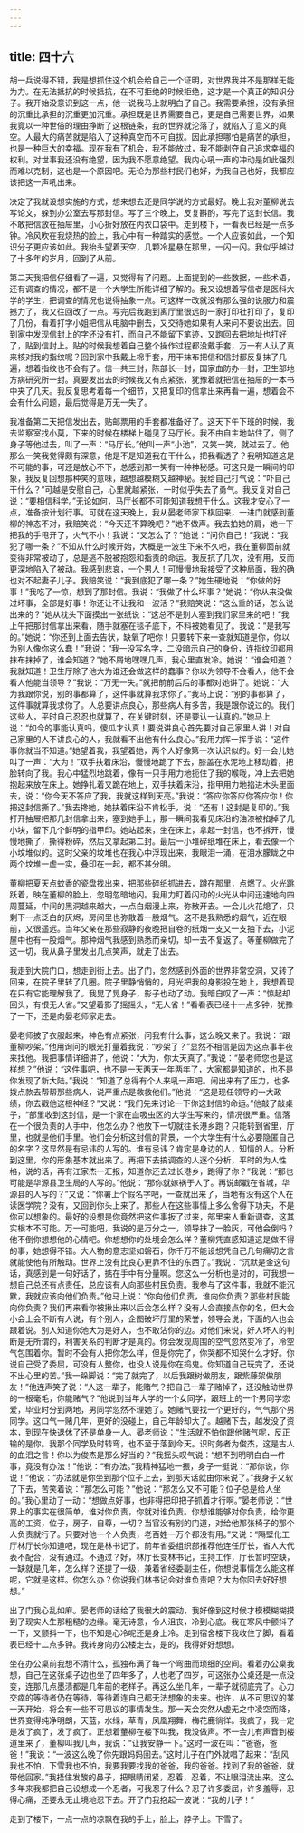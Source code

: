 ```yaml
---
---
---
```

title: 四十六
---



胡一兵说得不错，我是想抓住这个机会给自己一个证明，对世界我并不是那样无能为力。在无法抵抗的时候抵抗，在不可拒绝的时候拒绝，这才是一个真正的知识分子。我开始没意识到这一点，他一说我马上就明白了自己。我需要承担，没有承担的沉重比承担的沉重更加沉重。承担既是世界需要自己，更是自己需要世界，如果我竟以一种世俗的理由挣断了这根链条，我的世界就沦落了，就陷入了意义的真空。人最大的痛苦就是陷入了这种真空而不可自拔。因此承担哪怕是痛苦的承担，也是一种巨大的幸福。现在我有了机会，我不能放过，我不能剥夺自己追求幸福的权利。对世事我还没有绝望，因为我不愿意绝望。我内心吼一声的冲动是如此强烈而难以克制，这也是一个原因吧。无论为那些村民们也好，为我自己也好，我都应该把这一声吼出来。

决定了我就设想实施的方式，想来想去还是同学说的方式最好。晚上我对董柳说去写论文，躲到办公室去写那封信。写了三个晚上，反复斟酌，写完了这封长信。我不敢把信放在抽屉里，小心折好放在内衣口袋中。走到楼下，一看表已经是一点多钟。冷风吹在我烧热的脸上，我心中有一种踏实的感觉。一个人应该如此，一个知识分子更应该如此。我抬头望着天空，几颗冷星悬在那里，一闪一闪。我似乎越过了十多年的岁月，回到了从前。

第二天我把信仔细看了一遍，又觉得有了问题。上面提到的一些数据，一些术语，还有调查的情况，都不是一个大学生所能详细了解的。我又设想着写信者是医科大学的学生，把调查的情况也说得抽象一点。可这样一改就没有那么强的说服力和震撼力了，我又往回改了一点。写完后我跑到离厅里很远的一家打印社打印了，复印了几份，看着打字小姐把信从电脑中删去，又交待她如果有人来问不要说出去。回到家中发现信封上的字还没有打，而自己不能留下笔迹，又跑回去把地址也打好了，贴到信封上。贴的时候我想着自己整个操作过程都没戴手套，万一有人认了真来核对我的指纹呢？回到家中我戴上棉手套，用干抹布把信和信封都反复抹了几遍，想着指纹也不会有了。信一共三封，陈部长一封，国家血防办一封，卫生部地方病研究所一封。真要发出去的时候我又有点紧张，犹豫着就把信在抽屉的一本书中夹了几天。我反复思考着每一个细节，又把复印的信拿出来再看一遍，想着会不会有什么问题，最后觉得是万无一失了。

我准备第二天把信发出去，贴邮票用的手套都准备好了。这天下午下班的时候，我去监察室找小莫，下来的时候在楼梯上碰见了马厅长。我不由自主地站住了，侧了身子等他过去，叫了一声：“马厅长。”他叫一声“小池”，又笑一笑，就过去了。他那么一笑我觉得颇有深意，他是不是知道我在干什么，把我看透了？我明知道这是不可能的事，可还是放心不下，总感到那一笑有一种神秘感。可这只是一瞬间的印象，我反复回想那种笑的意味，越想越模糊又越神秘。我给自己打气说：“吓自己干什么？”可越是安慰自己，心里就越紧张，一时似乎失去了勇气。我反复对自己说：“要相信科学。”无论如何，马厅长都不可能知道我想干什么。这我才安心了一点，准备按计划行事。可就在这天晚上，我从晏老师家下棋回来，一进门就感到董柳的神态不对，我赔笑说：“今天还不算晚吧？”她不做声。我去拍她的肩，她一下把我的手甩开了，火气不小！我说：“又怎么了？”她说：“问你自己！”我说：“我犯了哪一条？”不知从什么时候开始，大概是一波生下来不久吧，我在董柳面前就变得非常被动了，总是逃不脱被抱怨和指责的命运。我反抗了几次，没有用，反而更深地陷入了被动。我感到悲哀，一个男人！可慢慢地我接受了这种局面，我的确也对不起妻子儿子。我赔笑说：“我到底犯了哪一条？”她生硬地说：“你做的好事！”我吃了一惊，想到了那封信。我说：“我做了什么坏事？”她说：“你从来没做过坏事，全部是好事！你还让不让我和一波活？”我赔笑说：“这么重的话，怎么说出来的？”她从枕头下面摸出一张纸说：“这总不是别人塞到我们家里来的吧！”我上午把那封信拿出来看，随手就塞在毯子底下，不料被她看见了。我说：“是我写的。”她说：“你还到上面去告状，缺氧了吧你！只要转下来一查就知道是你，你以为别人像你这么蠢！”我说：“我一没写名字，二没暗示自己的身份，连指纹印都用抹布抹掉了，谁会知道？”她不屑地嘿嘿几声，我心里直发冷。她说：“谁会知道？我就知道！卫生厅除了池大为谁还会做这样的蠢事？你以为领导不会看人，他不会看人他能当领导？”我说：“万无一失。”就把前前后后的事都对她讲了。她说：“大为我跟你说，别的事都算了，这件事就算我求你了。”我马上说：“别的事都算了，这件事就算我求你了。人总要讲点良心，那些病人有多苦，我是跟你说过的。我们这些人，平时自己忍忍也就算了，在关键时刻，还是要认一认真的。”她马上说：“如今的事能认真吗，傻瓜才认真！要说讲良心首先要对自己家里人讲！对自己家里的人不讲良心的人，我就看不出他有什么良心。”我用力挥一挥手说：“这件事你就当不知道。”她望着我，我望着她，两个人好像第一次认识似的。好一会儿她叫了一声：“大为！”双手扶着床沿，慢慢地跪了下去，膝盖在水泥地上移动着，把脸转向了我。我心中猛烈地跳着，像有一只手用力地扼住了我的喉咙，冲上去把她抱起来放在床上。她挣扎着又跪在地上，双手扶着床沿，指甲用力地掐进木头里面去，说：“你今天不答应了我，我就这样到天亮。”我说：“答应你答应你答应你！你把这封信撕了。”我去搀她，她扶着床沿不肯松手，说：“还有！这封是复印的。”我打开抽屉把那几封信拿出来，塞到她手上，那一瞬间我看见床沿的油漆被掐掉了几小块，留下几个鲜明的指甲印。她站起来，坐在床上，拿起一封信，也不拆开，慢慢地撕了，撕得粉碎，然后又拿起第二封。最后一小堆碎纸堆在床上，看去像一个小坟堆似的。这时父亲的坟堆也在我心中浮现出来，我眼泪一涌，在泪水朦眬之中两个坟堆一虚一实，叠印在一起，都不甚分明。

董柳把夏天点蚊香的瓷盘找出来，把那些碎纸抓进去，蹲在那里，点燃了。火光跳跃着，映在董柳的脸上，忽明忽暗地闪。我用力盯着闪动的火光从中间迅速地向四周蔓延，中间的黑洞越来越大，一点白烟漫上来，弥散开去。一会儿火花熄了，只剩下一点泛白的灰烬，房间里也弥散着一股烟气。这不是我熟悉的烟气，近在眼前，又很遥远。当年父亲在那些寂静的夜晚把自卷的纸烟一支又一支抽下去，小泥屋中也有一股烟气。那种烟气我感到熟悉而亲切，却一去不复返了。等董柳做完了这一切，我从鼻子里发出几点笑声，就走了出去。

我走到大院门口，想走到街上去。出了门，忽然感到外面的世界非常空洞，又转了回来，在院子里转了几圈。院子里静悄悄的，月光把我的身影投在地上，我想着现在只有它能理解我了。我晃了晃身子，影子也动了动。我暗自叹了一声：“惊起却回头，有恨无人省。”又望着影子摇摇头，“无人省！”看看表已经十一点多钟，犹豫了一下，还是向晏老师家走去。

晏老师披了衣服起来，神色有点紧张，问我有什么事，这么晚又来了。我说：“跟董柳吵架。”他用询问的眼光打量着我说：“吵架了？”显然不相信是因为这点事半夜来找他。我把事情详细讲了，他说：“大为，你太天真了。”我说：“晏老师您也是这样想？”他说：“这件事吧，也不是一天两天一年两年了，大家都是知道的，也不是你发现了新大陆。”我说：“知道了总得有个人来吼一声吧。闹出来有了压力，也多拨点款去帮帮那些病人，说严重点是救救他们。”他说：“这是现任领导的一大政绩，你去戳他这根神经？”又说：“我们先来讨论一下你这封信的命运。”他敲了敲桌子，“部里收到这封信，是一个家在血吸虫区的大学生写来的，情况很严重。信落在一个很负责的人手中，他怎么办？他放下一切就往长港乡跑？只能转到省里，厅里，也就是他们手里。他们会分析这封信的背景，一个大学生有什么必要隐匿自己的名字？这显然是有忌讳的人写的。谁有忌讳？肯定是身边的人，知情的人。分析到这里，你的形象基本就出来了。再把下去搞调查的人逐个分析，平时的为人性格，说的话，再有江家杰一汇报，知道你还去过长港乡，跑得了你？”我说：“那也可能是华源县卫生局的人写的。”他说：“那你就嫁祸于人了。再说邮戳在省城，华源县的人写的？”又说：“你署上个假名字吧，一查就出来了，当地有没有这个人在读医学院？没有，又回到你头上来了。那些人在这些事情上多么舍得下功夫，不是你可以想象的。最好的设想是你竟然把这件事扳了过来，部里来人重新调查，这其实根本不可能。万一可能吧，我说的是万分之一，领导抹了一脸灰，可他会倒吗？他不倒你想想他的心情吧。你想想你的处境会怎么样？董柳凭直感知道这是做不得的事，她想得不错。大人物的意志坚如磐石，你千万不能设想凭自己几句痛切之言就能使他有所触动。世界上没有比良心更靠不住的东西了。”我说：“沉默是金这句话，真感到是一句好话了，掂在手中有分量啊。您这么一分析也是对的，可我想一想自己总还有点责任，总应该有人向那些村民负责。我参与了这件事，我就不能沉默，我就应该向他们负责。”他马上说：“你向他们负责，谁向你负责？那些村民能向你负责？我们再来看你被揪出来以后会怎么样？没有人会直接点你的名，但大会小会上会不断有人说，有个别人，企图破坏厅里的荣誉，领导会说，下面的人也会跟着说。别人知道你池大为是好人，也不敢沾你的边。对他们来说，好人坏人的判断是无所谓的，利害关系的判断才是真的。你会发现周围的空气忽然变冷了，冷空气包围着你。暂时不会有人把你怎么样，但是你完了，你哭都不知哭什么才好。你说自己受了委屈，可没有人整你，也没人说是你在捣鬼。你知道自己玩完了，还说不出心里的苦。”我一跺脚说：“完了就完了，以后我跟树做朋友，跟紫藤架做朋友！”他连声笑了说：“人这一辈子，能赌气？把自己一辈子赌掉了，还没触动世界的一根毫毛，你能赌气？”他说到当年大学的一个女同学，跟班上的一个男同学恋爱，毕业时分到两地，男同学忽然不理她了。她赌气要找一个更好的，气气那个男同学。这口气一赌几年，更好的没碰上，自己年龄却大了。越赌下去，越发没了资本，到现在快退休了还是单身一人。晏老师说：“生活就不怕你跟他赌气呢，反正输的是你。我那个同学及时转弯，也不至于落到今天。识时务者为俊杰，这是古人的血泪之言！你以为俊杰是那么好当的？”我摇头叹气说：“想不到明明白白一件事，竟没有办法！”他说：“有办法。”我精神猛地一振，身子一挺说：“那你说，你说！”他说：“办法就是你坐到那个位子上去，到那天话就由你来说了。”我身子又软了下去，苦笑着说：“那怎么可能？”他说：“那怎么又不可能？位子总是给人坐的。”我心里动了一动：“想做点好事，也非得把印把子抓着才行啊。”晏老师说：“世界上的事实在很简单，谁对你负责，你就对谁负责。你想谁能够对你负责，给你更高的工资，位子，房子，自尊，一切？当官没有别的门道，对给他那张椅子的那个人负责就行了。只要对他一个人负责，老百姓一万个都没有用。”又说：“隔壁化工厅林厅长你知道吧，现在是林书记了。前年省委组织部推荐他连任厅长，省人大代表不配合，没有通过。不通过？好，林厅长变林书记，主持工作，厅长暂时空缺，一缺就是几年，怎么样？还提了一级，兼着省经委副主任，你想说事情怎么能这样呢，它就是这样。你怎么办？你说我们林书记会对谁负责吧？大为你回去好好想想。”

出了门我心乱如麻。晏老师的话给了我很大的震动，我好像到这时候才模模糊糊摸到了现实人生那粗糙的边缘。毫无诗意，令人沮丧，冷到心底。我在寒风中颤抖了一下，又颤抖一下，也不知是心冷呢还是身上冷。走到宿舍楼下我收住了脚，看着表已经十二点多钟。我转身向办公楼走去，是的，我得好好想想。

坐在办公桌前我想不清什么，孤独布满了每一个弯曲而琐细的空间。看着办公桌我想，自己在这张桌子边也坐了四年多了，人也老了四岁，可这张办公桌还是一点没变，连那几点墨渍都是几年前的老样子。再这么坐几年，一辈子就彻底完了。心力交瘁的等待者仍在等待，等待着连自己都无法想象的未来。也许，从不可思议的某一天开始，将会有一些不可思议的事情发生。那一天会突然从虚无之中凌空而降，世界变得纯净明朗，天蓝，水绿，草青，凤凰翔舞，梅花鹿徜徉。我疯了，我一定是发了疯了，发了疯了。正想着董柳在楼下叫我，我没做声。不一会儿有声音到楼道里来了，董柳叫我几声，我说：“让我安静一下。”这时一波在叫：“爸爸，爸爸！”我说：“一波这么晚了你先跟妈妈回去。”这时儿子在门外就唱了起来：“刮风我也不怕，下雪我也不怕，我要我要找我的爸爸，我的爸爸。找到了我的爸爸，就带他回家。”我捂住发酸的鼻子，把眼睛闭紧，忍着，忍着，不让眼泪流出来。这么多年来我都把自己设想成一个忍者，可我忍了什么？忍了许多委屈，许多羞辱，忍得心痛，还要永无止境地忍下去。开了门我抱起一波说：“我的儿子！”

走到了楼下，一点一点的凉飘在我的手上，脸上，脖子上。下雪了。